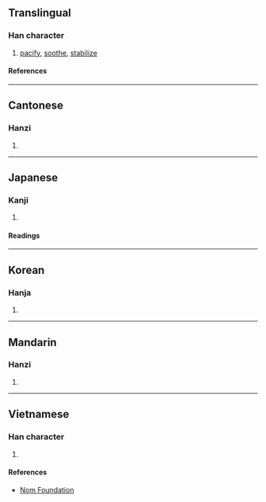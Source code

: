 {{character info/new}}
==Translingual==

===Han character===
{{Han char|rn=66|rad=攴|as=06|sn=10|four=98940|canj=FDOK|ids=⿰米攵}}

# [[pacify]], [[soothe]], [[stabilize]]

====References====
{{Han ref|kx=0470.260|dkj=13191|dj=1332.210|hdz=21458.030|uh=6549}}

----

==Cantonese==

===Hanzi===
{{yue-hanzi|jyut=[[mai5]], [[mei3]], [[mei5]]|y=mai5, mei3, mei5}}

# {{rfdef|yue|sort=攴06}}

----

==Japanese==

===Kanji===
{{ja-kanji|grade=|rs=攴06}}

# {{rfdef|ja|sort=攴06}}

====Readings====
{{ja-readings
|on=び, み, ひ
|kun=なでる
}}

----

==Korean==

===Hanja===
{{ko-hanja|미}}

# {{rfdef|ko|sort=攴06}}

----

==Mandarin==

===Hanzi===
{{cmn-hanzi|pin=[[mǐ]] ([[mi3]])|wg=mi<sup>3</sup>}}

# {{rfdef|cmn|sort=攴06}}

----

==Vietnamese==

===Han character===
{{vi-readings|rs=攴06|reading=mễ}}

# {{rfdef|vi|sort=攴06}}

====References====
* [http://nomfoundation.org/common/nom_details.php?codepoint=6549 Nom Foundation]